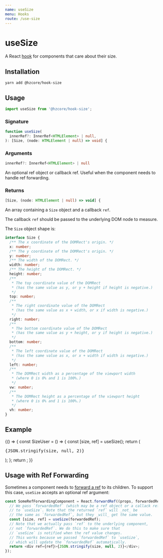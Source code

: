 ```yaml
---
name: useSize
menu: Hooks
route: /use-size
---
```



# useSize

A React [hook] for components that care about their size.

## Installation

```shell
yarn add @hzcore/hook-size
```

## Usage

```js
import useSize from '@hzcore/hook-size';
```

### Signature

```ts
function useSize(
  innerRef?: InnerRef<HTMLElement> | null,
): [Size, (node: HTMLElement | null) => void] {
```

### Arguments

```ts
innerRef?: InnerRef<HTMLElement> | null
```

An optional ref object or callback ref.
Useful when the component needs to handle ref forwarding.

### Returns

```ts
[Size, (node: HTMLElement | null) => void] {
```

An array containing a `Size` object and a callback `ref`.

The callback `ref` should be passed to the underlying DOM node to measure.

The `Size` object shape is:

```ts
interface Size {
  /** The x coordinate of the DOMRect's origin. */
  x: number;
  /** The y coordinate of the DOMRect's origin. */
  y: number;
  /** The width of the DOMRect. */
  width: number;
  /** The height of the DOMRect. */
  height: number;
  /**
   * The top coordinate value of the DOMRect
   * (has the same value as y, or y + height if height is negative.)
   */
  top: number;
  /**
   * The right coordinate value of the DOMRect
   * (has the same value as x + width, or x if width is negative.)
   */
  right: number;
  /**
   * The bottom coordinate value of the DOMRect
   * (has the same value as y + height, or y if height is negative.)
   */
  bottom: number;
  /**
   * The left coordinate value of the DOMRect
   * (has the same value as x, or x + width if width is negative.)
   */
  left: number;
  /**
   * The DOMRect width as a percentage of the viewport width
   * (where 0 is 0% and 1 is 100%.)
   */
  vw: number;
  /**
   * The DOMRect height as a percentage of the viewport height
   * (where 0 is 0% and 1 is 100%.)
   */
  vh: number;
}
```

## Example

<Playground>
  {() => {
    const SizeUser = () => {
      const [size, ref] = useSize();
      return (
        <div
          ref={ref}
          style={{
            width: '100%',
            height: '100%',
            flex: 1,
            display: 'flex',
            justifyContent: 'center',
            alignItems: 'center',
            border: '1px solid lime',
          }}
        >
          <pre>{JSON.stringify(size, null, 2)}</pre>
        </div>
      );
    };
    return <SizeUser />;
  }}
</Playground>

## Usage with Ref Forwarding

Sometimes a component needs to [forward a ref] to its children.
To support this case, `useSize` accepts an optional ref argument:

```js
const SomeRefForwardingComponent = React.forwardRef((props, forwardedRef) => {
  // We pass `forwardedRef` (which may be a ref object or a callack ref)
  // to `useSize`. Note that the returned `ref` will _not_ be
  // the same as `forwardedRef`, but they _will_ get the same value.
  const [size, ref] = useSize(forwardedRef);
  // Note that we actually pass `ref` to the underlying component,
  // not `forwardedRef`. We do this to make sure that
  // `useSize` is notified when the ref value changes.
  // This works because we passed `forwardedRef` to `useSize`,
  // which will update the `forwardedRef` automatically.
  return <div ref={ref}>{JSON.stringify(size, null, 2)}</div>;
});
```

[hook]: https://reactjs.org/docs/hooks-overview.html
[ref]: https://reactjs.org/docs/refs-and-the-dom.html
[useref]: https://reactjs.org/docs/hooks-reference.html#useref
[callback ref]: https://reactjs.org/docs/refs-and-the-dom.html#callback-refs
[ref object]: https://reactjs.org/docs/refs-and-the-dom.html#accessing-refs
[forward a ref]: https://reactjs.org/docs/forwarding-refs.html

